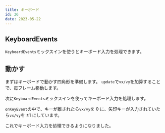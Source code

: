 ```yaml
---
title: キーボード
id: 26
date: 2023-05-22
---
```



## KeyboardEvents

`KeyboardEvents`ミックスインを使うとキーボード入力を処理できます。

<DocLink document="https://docs.flame-engine.org/latest/flame/inputs/keyboard_input.html" />
<DocLink reference="https://pub.dev/documentation/flame/latest/input/KeyboardEvents-mixin.html" />

## 動かす

まずはキーボードで動かす四角形を準備します。
`update`で`vx/vy`を加算することで、毎フレーム移動します。

<ExampleCode file="keyboard/game.dart" label="keyboard1" />

次に`KeyboardEvents`ミックスインを使ってキーボード入力を処理します。

`onKeyEvent`の中で、キーが離されたら`vx/vy`を 0 に、矢印キーが入力されていたら`vx/vy`を ±1 にしています。

<ExampleCode file="keyboard/game.dart" label="keyboard2" />

これでキーボード入力を処理できるようになりました。
